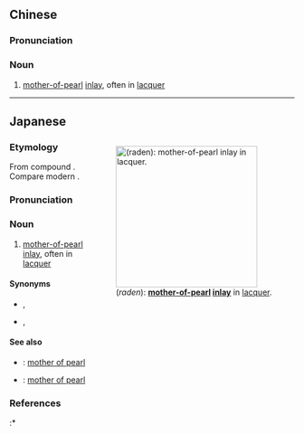 {{also|螺钿}}
==Chinese==
{{zh-forms|s=螺钿}}
{{wikipedia|lang=zh}}

===Pronunciation===
{{zh-pron
|m=luódiàn
|mn=lê-tiān
|cat=n
}}

===Noun===
{{zh-noun}}

# {{lb|zh|art}} [[mother-of-pearl]] [[inlay]], often in [[lacquer]]

----

==Japanese==
<div style="float:right;">
{{wikipedia|lang=ja}}
{{wikipedia|Raden}}
[[File:MS-PerlmuttlackPäoniendose16Jh.JPG|thumb|250px|{{lang|ja|螺鈿}} (''raden''): '''[[mother-of-pearl]] [[inlay]]''' in [[lacquer]].]]
</div>
{{ja-kanjitab|ら|でん|yomi=o}}

===Etymology===
From {{etyl|ltc|ja|sort=らでん}} compound {{m|zh|螺鈿|tr=lwa dien|lit=conch, spiral snail + inlay}}. Compare modern {{etyl|cmn|-}} {{zh-l|螺鈿|tr=luó diàn|mother-of-pearl inlay}}.

===Pronunciation===
{{ja-pron|yomi=goon|らでん|acc=0|acc_ref=NHK,DJR|acc2=1|acc2_ref=NHK,DJR}}

===Noun===
{{ja-noun|らでん}}

# [[mother-of-pearl]] [[inlay]], often in [[lacquer]]

====Synonyms====
* {{ja-r|貝磨|かいすり}}, {{ja-r|貝磨り|かいすり}}
* {{ja-r|青貝塗|あおがい ぬり}}, {{ja-r|青貝塗り|あおがい ぬり}}

====See also====
* {{ja-r|青貝|あおがい}}: [[mother of pearl]] {{qualifier|the material}}
* {{ja-r|真珠層|しんじゅそう}}: [[mother of pearl]] {{qualifier|the material}}

===References===
<references/>
:* {{R:Kokugo Dai Jiten}}